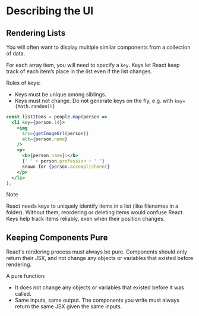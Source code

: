 # Describing the UI

## Rendering Lists

You will often want to display multiple similar components from a collection of data.

For each array item, you will need to specify a `key`. Keys let React keep track of each item’s place in the list even if the list changes.

Rules of keys:
- Keys must be unique among siblings.
- Keys must not change. Do not generate keys on the fly, e.g. with `key={Math.random()}`

```jsx
const listItems = people.map(person =>
  <li key={person.id}>
    <img
      src={getImageUrl(person)}
      alt={person.name}
    />
    <p>
      <b>{person.name}:</b>
      {' ' + person.profession + ' '}
      known for {person.accomplishment}
    </p>
  </li>
);
```

> [!NOTE]
> React needs keys to uniquely identify items in a list (like filenames in a folder). Without them, reordering or deleting items would confuse React. Keys help track items reliably, even when their position changes.


## Keeping Components Pure

React's rendering process must always be pure. Components should only return their JSX, and not change any objects or variables that existed before rendering.

A pure function:
- It does not change any objects or variables that existed before it was called.
- Same inputs, same output. The components you write must always return the same JSX given the same inputs.
